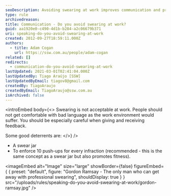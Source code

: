 ```yaml
---
seoDescription: Avoiding swearing at work improves communication and productivity, making it essential to maintain a professional environment.
type: rule
archivedreason:
title: Communication - Do you avoid swearing at work?
guid: aa1920e0-c490-4d1b-b284-a2c06679b371
uri: speaking-do-you-avoid-swearing-at-work
created: 2012-09-27T18:59:11.000Z
authors:
  - title: Adam Cogan
    url: https://ssw.com.au/people/adam-cogan
related: []
redirects:
  - communication-do-you-avoid-swearing-at-work
lastUpdated: 2021-03-01T02:41:04.000Z
lastUpdatedBy: Tiago Araújo [SSW]
lastUpdatedByEmail: tiagov8@gmail.com
createdBy: TiagoAraujo
createdByEmail: TiagoAraujo@ssw.com.au
isArchived: false
---
```


<introEmbed
  body={<>
Swearing is not acceptable at work. People should not get comfortable with bad language as the work environment would suffer. You should be especially careful when giving and receiving feedback.

Some good deterrents are:
  </>}
/>
- A swear jar
- To enforce 10 push-ups for every infraction (recommended - this is the same concept as a swear jar but also promotes fitness).


<imageEmbed
  alt="Image"
  size="large"
  showBorder={false}
  figureEmbed={ {
    preset: "default",
    figure: "Gordon Ramsay - The only man who can get away with professional swearing",
    shouldDisplay: true
  } }
  src="/uploads/rules/speaking-do-you-avoid-swearing-at-work/gordon-ramsay.jpg"
/>
